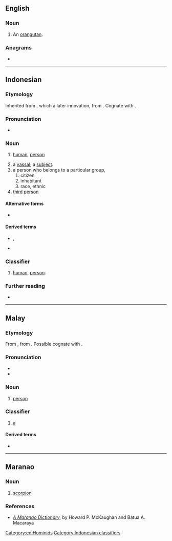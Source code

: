==English==

===Noun===
{{en-noun}}

# An [[orangutan]].

===Anagrams===
* {{anagrams|en|a=agnor|Angor|Garon|Goran|Grano|Ongar|Ragon|Rogan|Ronga|angor|argon|groan|nagor|organ|rag on|rango}}

[[Category:en:Hominids]]

----

==Indonesian==

===Etymology===
Inherited from {{inh|id|ms|orang}}, which a later innovation, from {{w|Western Malayo-Polynesian language}} {{m|poz-pro|*uRaŋ}}. Cognate with {{cog|jv|wong}}.

===Pronunciation===
* {{IPA|id|/o.raŋ/|[ˈɔ.räŋ]}}

===Noun===
{{id-noun|pl=orang-orang|pl2=para orang}}

# [[human]], [[person]]
#: {{syn|id|insan|manusia}}
# a [[vassal]]; a [[subject]].
# a person who belongs to a particular group,
## citizen
## inhabitant
## race, ethnic
# [[third person]]

====Alternative forms====
* {{alter|id|urang}}

====Derived terms====
* {{l|id|orang utan}}, {{l|id|orang hutan}}
* {{l|id|seorang}}

===Classifier===
{{head|id|classifier|singular|seorang}}
# [[human]], [[person]].

===Further reading===
* {{R:KBBI Daring}}

[[Category:Indonesian classifiers]]

----

==Malay==

===Etymology===
From {{inh|ms|poz-mly-pro|*uraŋ||outsider}}, from {{inh|ms|poz-pro|*(t-)uRaŋ||outsider}}. Possible cognate with {{cog|jv|wong}}.

===Pronunciation===
* {{IFA|ms|/oraŋ/}}
* {{audio|ms|Ms-MY-orang.ogg|Audio (MY)}}

===Noun===
{{ms-noun|pl=-|j=اورڠ}}

# [[person]]

===Classifier===
{{ms-classifier}}

# [[a]] {{n-g|(for people)}}

====Derived terms====
* {{l|ms|orang utan}}

----

==Maranao==

===Noun===
{{head|mrw|noun}}

# [[scorpion]]

===References===
* [http://files.eric.ed.gov/fulltext/ED013450.pdf ''A Maranao Dictionary''], by Howard P. McKaughan and Batua A. Macaraya